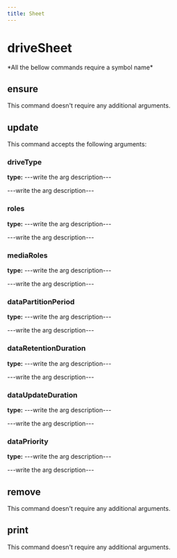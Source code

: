 ```yaml
---
title: Sheet
---
```


# driveSheet


  <Callout type="error" emoji="">
   *All the bellow commands require a symbol name*
  </Callout>

## ensure

This command doesn't require any additional arguments.


## update

This command accepts the following arguments:

### driveType
**type:** ---write the arg description---

---write the arg description---

### roles
**type:** ---write the arg description---

---write the arg description---

### mediaRoles
**type:** ---write the arg description---

---write the arg description---

### dataPartitionPeriod
**type:** ---write the arg description---

---write the arg description---

### dataRetentionDuration
**type:** ---write the arg description---

---write the arg description---

### dataUpdateDuration
**type:** ---write the arg description---

---write the arg description---

### dataPriority
**type:** ---write the arg description---

---write the arg description---


## remove

This command doesn't require any additional arguments.


## print

This command doesn't require any additional arguments.


